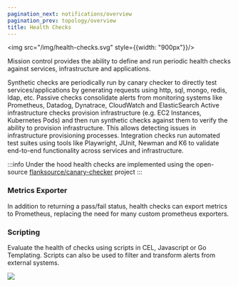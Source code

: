 ```yaml
---
pagination_next: notifications/overview
pagination_prev: topology/overview
title: Health Checks
---
```


<img src="/img/health-checks.svg" style={{width: "900px"}}/>


Mission control provides the ability to define and run periodic health checks against services, infrastructure and applications.

<Step step={1} name="Synthetic" style="list">
Synthetic checks are periodically run by canary checker to directly test services/applications by generating requests using http, sql, mongo, redis, ldap, etc.

</Step>

<Step step={2} name="Passive " style="list">
Passive checks consolidate alerts from monitoring systems like Prometheus, Datadog, Dynatrace, CloudWatch and ElasticSearch
</Step>

<Step step={3} name="Infrastructure" style="list">
Active infrastructure checks provision infrastructure (e.g. EC2 Instances, Kubernetes Pods) and then run synthetic checks against them to verify the ability to provision infrastructure. This allows detecting issues in infrastructure provisioning processes.

</Step>

<Step step={3} name="Integration" style="list">
Integration checks run automated test suites using tools like Playwright, JUnit, Newman and K6 to validate end-to-end functionality across services and infrastructure.
</Step>


:::info
Under the hood health checks are implemented using the open-source [flanksource/canary-checker](https://github.com/flanksource/canary-checker) project
:::

### Metrics Exporter

In addition to returning a pass/fail status, health checks can export metrics to Prometheus, replacing the need for many custom prometheus exporters.

### Scripting

Evaluate the health of checks using scripts in CEL, Javascript or Go Templating. Scripts can also be used to filter and transform alerts from external systems.



![](./images/health-check-snippet.png)
